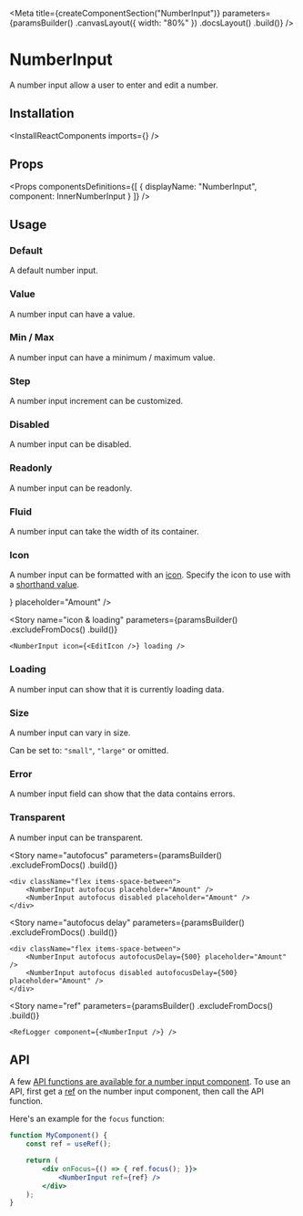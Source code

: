
<Meta
    title={createComponentSection("NumberInput")}
    parameters={paramsBuilder()
        .canvasLayout({ width: "80%" })
        .docsLayout(<ReactComponentsLayout semanticPath="/elements/input" />)
        .build()}
/>

# NumberInput

A number input allow a user to enter and edit a number.

## Installation

<InstallReactComponents imports={<Imports />} />

## Props

<HocWarning componentName="Input" semanticPath="/elements/input" />

<Props
    componentsDefinitions={[
        { displayName: "NumberInput", component: InnerNumberInput }
    ]}
/>

## Usage

### Default

A default number input.

<Preview>
    <Story name="default">
        <NumberInput />
    </Story>
</Preview>

### Value

A number input can have a value.

<Preview>
    <Story name="value">
        <NumberInput defaultValue={1} />
    </Story>
</Preview>

### Min / Max

A number input can have a minimum / maximum value.

<Preview>
    <Story name="boundaries">
        <NumberInput min={-5} max={5} />
    </Story>
</Preview>

### Step

A number input increment can be customized.

<Preview>
    <Story name="step">
        <NumberInput step={5} />
    </Story>
</Preview>

### Disabled

A number input can be disabled.

<Preview>
    <Story name="disabled">
        <NumberInput disabled placeholder="Amount" />
    </Story>
</Preview>

### Readonly

A number input can be readonly.

<Preview>
    <Story name="readonly">
        <NumberInput readOnly value={1} />
    </Story>
</Preview>

### Fluid

A number input can take the width of its container.

<Preview>
    <Story name="fluid">
        <NumberInput fluid placeholder="Amount" />
    </Story>
</Preview>

### Icon

A number input can be formatted with an [icon](?path=/docs/materials-icons--page). Specify the icon to use with a [shorthand value](?path=/docs/getting-started-shorthand-props--page).

<Preview>
    <Story name="icon">
        <div className="flex items-space-between">
            <NumberInput icon={<EditIcon />} placeholder="Amount" />
        </div>
    </Story>
</Preview>

<Story
    name="icon & loading"
    parameters={paramsBuilder()
        .excludeFromDocs()
        .build()}
>
    <NumberInput icon={<EditIcon />} loading />
</Story>

### Loading

A number input can show that it is currently loading data.

<Preview>
    <Story name="loading">
        <NumberInput loading placeholder="Amount" />
    </Story>
</Preview>

### Size

A number input can vary in size.

Can be set to: `"small"`, `"large"` or omitted.

<Preview>
    <Story name="size">
        <div className="flex items-end items-space-between">
            <div className="flex-auto">
                <NumberInput size="small" fluid placeholder="Amount" />
            </div>
            <div className="flex-auto">
                <NumberInput fluid placeholder="Amount" />
            </div>
            <div className="flex-auto">
                <NumberInput size="large" fluid placeholder="Amount" />
            </div>
        </div>
    </Story>
</Preview>

### Error

A number input field can show that the data contains errors.

<Preview>
    <Story name="error">
        <NumberInput error placeholder="Amount" />
    </Story>
</Preview>

### Transparent

A number input can be transparent.

<Preview>
    <Story name="transparent">
        <NumberInput transparent placeholder="Amount" />
    </Story>
</Preview>

<Story
    name="autofocus"
    parameters={paramsBuilder()
        .excludeFromDocs()
        .build()}
>
    <div className="flex items-space-between">
        <NumberInput autofocus placeholder="Amount" />
        <NumberInput autofocus disabled placeholder="Amount" />
    </div>
</Story>

<Story
    name="autofocus delay"
    parameters={paramsBuilder()
        .excludeFromDocs()
        .build()}
>
    <div className="flex items-space-between">
        <NumberInput autofocus autofocusDelay={500} placeholder="Amount" />
        <NumberInput autofocus disabled autofocusDelay={500} placeholder="Amount" />
    </div>
</Story>

<Story
    name="ref"
    parameters={paramsBuilder()
        .excludeFromDocs()
        .build()}
>
    <RefLogger component={<NumberInput />} />
</Story>

## API

A few [API functions are available for a number input component](https://developer.mozilla.org/en-US/docs/Web/API/HTMLInputElement#Methods). To use an API, first get a [ref](https://reactjs.org/docs/refs-and-the-dom.html) on the number input component, then call the API function.

Here's an example for the `focus` function:

```jsx dark
function MyComponent() {
    const ref = useRef();

    return (
        <div onFocus={() => { ref.focus(); }}>
            <NumberInput ref={ref} />
        </div>
    );
}
```

